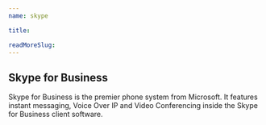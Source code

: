 ```yaml
---
name: skype

title: 

readMoreSlug:
---
```


## Skype for Business

Skype for Business is the premier phone system from Microsoft. It features instant messaging, Voice Over IP and Video Conferencing inside the Skype for Business client software.
